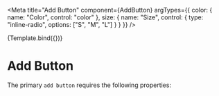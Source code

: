 
<Meta title="Add Button" 
    component={AddButton} 
    argTypes={{
        color: { 
            name: "Color",
            control: "color"
        }, 
        size: { 
            name: "Size",
            control: {
                type: "inline-radio",
                options: ["S", "M", "L"]
            }
        }
    }}
/>


<Canvas>
    <Story name="Primary" args={{color: "grey", size: "M"}}>
        {Template.bind({})}
    </Story>
</Canvas>

# Add Button

The primary `add button` requires the following properties:

<Props of={AddButton} />

